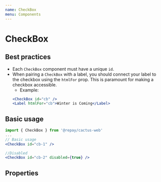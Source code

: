```yaml
---
name: CheckBox
menu: Components
---
```



# CheckBox

## Best practices

- Each `CheckBox` component must have a unique `id`.
- When pairing a `CheckBox` with a label, you should connect your label to the checkbox using the `htmlFor` prop. This is paramount for making
a checkbox accessible.
  - Example:
  ```jsx
  <CheckBox id="cb" />
  <Label htmlFor="cb">Winter is Coming</Label>
  ```

## Basic usage

```jsx
import { CheckBox } from '@repay/cactus-web'
...
// Basic usage
<CheckBox id="cb-1" />

//Disabled
<CheckBox id="cb-2" disabled={true} />
```

## Properties

<PropsTable of={CheckBox} />
